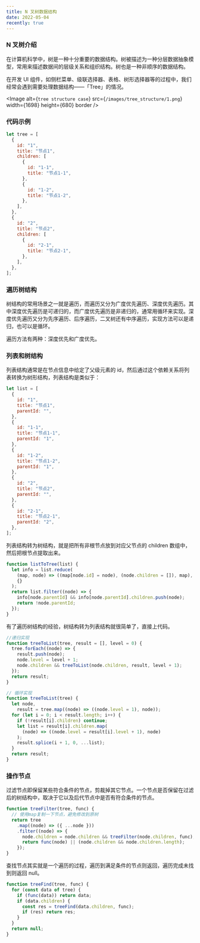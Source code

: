 ```yaml
---
title: N 叉树数据结构
date: 2022-05-04
recently: true
---
```


### N 叉树介绍

在计算机科学中，树是一种十分重要的数据结构。树被描述为一种分层数据抽象模型，常用来描述数据间的层级关系和组织结构。树也是一种非顺序的数据结构。

在开发 UI 组件，如侧栏菜单、级联选择器、表格、树形选择器等的过程中，我们经常会遇到需要处理数据结构——「Tree」的情况。

<Image
  alt={`tree structure case`}
  src={`/images/tree_structure/1.png`}
  width={1698}
  height={680}
  border
/>

### 代码示例

```js
let tree = [
  {
    id: "1",
    title: "节点1",
    children: [
      {
        id: "1-1",
        title: "节点1-1",
      },
      {
        id: "1-2",
        title: "节点1-2",
      },
    ],
  },
  {
    id: "2",
    title: "节点2",
    children: [
      {
        id: "2-1",
        title: "节点2-1",
      },
    ],
  },
];
```

### 遍历树结构

树结构的常用场景之一就是遍历，而遍历又分为广度优先遍历、深度优先遍历。其中深度优先遍历是可递归的，而广度优先遍历是非递归的，通常用循环来实现。深度优先遍历又分为先序遍历、后序遍历，二叉树还有中序遍历，实现方法可以是递归，也可以是循环。

遍历方法有两种：深度优先和广度优先。

### 列表和树结构

列表结构通常是在节点信息中给定了父级元素的 id，然后通过这个依赖关系将列表转换为树形结构，列表结构是类似于：

```js
let list = [
  {
    id: "1",
    title: "节点1",
    parentId: "",
  },
  {
    id: "1-1",
    title: "节点1-1",
    parentId: "1",
  },
  {
    id: "1-2",
    title: "节点1-2",
    parentId: "1",
  },
  {
    id: "2",
    title: "节点2",
    parentId: "",
  },
  {
    id: "2-1",
    title: "节点2-1",
    parentId: "2",
  },
];
```

列表结构转为树结构，就是把所有非根节点放到对应父节点的 children 数组中，然后把根节点提取出来。

```js
function listToTree(list) {
  let info = list.reduce(
    (map, node) => ((map[node.id] = node), (node.children = []), map),
    {}
  );
  return list.filter((node) => {
    info[node.parentId] && info[node.parentId].children.push(node);
    return !node.parentId;
  });
}
```

有了遍历树结构的经验，树结构转为列表结构就很简单了，直接上代码。

```js
//递归实现
function treeToList(tree, result = [], level = 0) {
  tree.forEach((node) => {
    result.push(node);
    node.level = level + 1;
    node.children && treeToList(node.children, result, level + 1);
  });
  return result;
}

// 循环实现
function treeToList(tree) {
  let node,
    result = tree.map((node) => ((node.level = 1), node));
  for (let i = 0; i < result.length; i++) {
    if (!result[i].children) continue;
    let list = result[i].children.map(
      (node) => ((node.level = result[i].level + 1), node)
    );
    result.splice(i + 1, 0, ...list);
  }
  return result;
}
```

### 操作节点

过滤节点即保留某些符合条件的节点，剪裁掉其它节点。一个节点是否保留在过滤后的树结构中，取决于它以及后代节点中是否有符合条件的节点。

```js
function treeFilter(tree, func) {
  // 使用map复制一下节点，避免修改到原树
  return tree
    .map((node) => ({ ...node }))
    .filter((node) => {
      node.children = node.children && treeFilter(node.children, func);
      return func(node) || (node.children && node.children.length);
    });
}
```

查找节点其实就是一个遍历的过程，遍历到满足条件的节点则返回，遍历完成未找到则返回 null。

```js
function treeFind(tree, func) {
  for (const data of tree) {
    if (func(data)) return data;
    if (data.children) {
      const res = treeFind(data.children, func);
      if (res) return res;
    }
  }
  return null;
}
```
